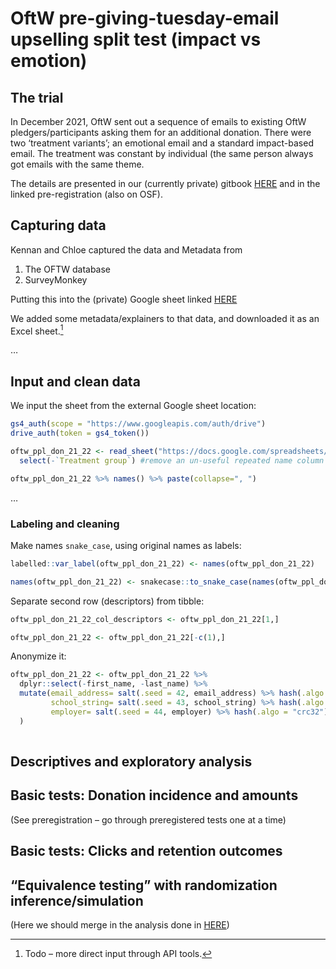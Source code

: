 # OftW pre-giving-tuesday-email upselling split test (impact vs emotion)

## The trial

In December 2021, OftW sent out a sequence of emails to existing OftW pledgers/participants asking them for an additional donation. There were two 'treatment variants'; an emotional email and a standard impact-based email. The treatment was constant by individual (the same person always got emails with the same theme.

The details are presented in our (currently private) gitbook [HERE](https://app.gitbook.com/o/-MfFk4CTSGwVOPkwnRgx/s/-Mf8cHxdwePMZXRTKnEE/contexts-and-environments-for-testing/one-for-the-world/pre-giving-tuesday-email-split-test) and in the linked pre-registration (also on OSF).

## Capturing data

Kennan and Chloe captured the data and Metadata from

1. The OFTW database
2. SurveyMonkey

Putting this into the (private) Google sheet linked [HERE](https://docs.google.com/spreadsheets/d/1iUKXkEqoadBgtUG_epBzUzCgA_J5mdWWstcXtpAdNJs/edit#gid=521638649)

We added some metadata/explainers to that data, and downloaded it as an Excel sheet.^[Todo -- more direct input through API tools.]

...

<!-- (This is gitignored so it won't be 'committed' to our repo, at least for now)

Quick note here on how Kennan put the (different types of) data together in that Gsheet. We probably should use the API tool to import it directly here. -->



## Input and clean data

We input the sheet from the external Google sheet location:


```r

gs4_auth(scope = "https://www.googleapis.com/auth/drive")
drive_auth(token = gs4_token())

oftw_ppl_don_21_22 <- read_sheet("https://docs.google.com/spreadsheets/d/1iUKXkEqoadBgtUG_epBzUzCgA_J5mdWWstcXtpAdNJs/edit#gid=521638649", sheet="Raw data (Mailchimp)")  %>% 
  select(-`Treatment group`) #remove an un-useful repeated name column

oftw_ppl_don_21_22 %>% names() %>% paste(collapse=", ")

```

...

### Labeling and cleaning 


Make names `snake_case`, using original names as labels:

```r

labelled::var_label(oftw_ppl_don_21_22) <- names(oftw_ppl_don_21_22) 

names(oftw_ppl_don_21_22) <- snakecase::to_snake_case(names(oftw_ppl_don_21_22)) 

```


<!--Todo: Remove useless columns -->



Separate second row (descriptors) from tibble:

```r

oftw_ppl_don_21_22_col_descriptors <- oftw_ppl_don_21_22[1,]

oftw_ppl_don_21_22 <- oftw_ppl_don_21_22[-c(1),] 

```


Anonymize it:

```r

oftw_ppl_don_21_22 <- oftw_ppl_don_21_22 %>%
  dplyr::select(-first_name, -last_name) %>%
  mutate(email_address= salt(.seed = 42, email_address) %>% hash(.algo = "crc32"),
         school_string= salt(.seed = 43, school_string) %>% hash(.algo = "crc32"),
         employer= salt(.seed = 44, employer) %>% hash(.algo = "crc32")
  )
  
```

## Descriptives and exploratory analysis

## Basic tests: Donation incidence and amounts

(See preregistration -- go through preregistered tests one at a time)

## Basic tests: Clicks and retention outcomes

## "Equivalence testing" with randomization inference/simulation

(Here we should merge in the analysis done in  [HERE](https://rethinkpriorities.github.io/methodology-statistics-design/inference-and-rough-equivalence-testing-with-binomial-outcomes.html#how-likely-are-proportions-this-similar-under-different-size-true-effect-sizes))

